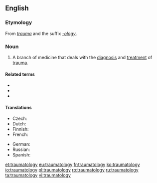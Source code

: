 ==English==

===Etymology===
From ''[[trauma]]'' and the suffix ''[[-ology]]''.

===Noun===
{{en-noun|-}}

# {{lb|en|medicine|psychology}} A branch of medicine that deals with the [[diagnosis]] and [[treatment]] of [[trauma]].

====Related terms====
* {{l|en|traumatic}}
* {{l|en|traumatological}}
* {{l|en|traumatologist}}

====Translations====
{{trans-top|branch of medicine that deals with the diagnosis and treatment of trauma}}
* Czech: {{t|cs|traumatologie|f}}
* Dutch: {{t|nl|traumatologie}}
* Finnish: {{t|fi|traumatologia}}
* French: {{t+|fr|traumatologie|f}}
{{trans-mid}}
* German: {{t+|de|Traumatologie|f}}
* Russian: {{t+|ru|травматология|f}}
* Spanish: {{t+|es|traumatología|f}}
{{trans-bottom}}

[[et:traumatology]]
[[eu:traumatology]]
[[fr:traumatology]]
[[ko:traumatology]]
[[io:traumatology]]
[[pl:traumatology]]
[[ro:traumatology]]
[[ru:traumatology]]
[[ta:traumatology]]
[[vi:traumatology]]